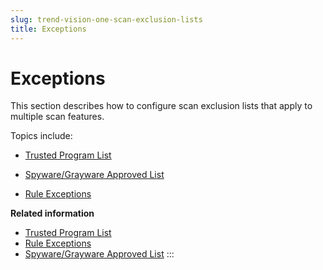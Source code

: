 ```yaml
---
slug: trend-vision-one-scan-exclusion-lists
title: Exceptions
---
```

# Exceptions

This section describes how to configure scan exclusion lists that apply to multiple scan features.

Topics include:

- [Trusted Program List](trusted-program-list.mdx)

- [Spyware/Grayware Approved List](spyware-grayware-approved-list.mdx)

- [Rule Exceptions](rule-exceptions.mdx)

**Related information**

- [Trusted Program List](trusted-program-list.mdx)
- [Rule Exceptions](rule-exceptions.mdx)
- [Spyware/Grayware Approved List](spyware-grayware-approved-list.mdx)
:::
